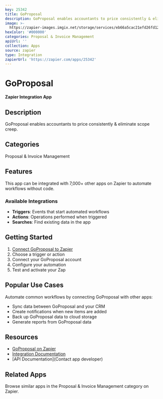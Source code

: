 ```yaml
---
key: 25342
title: GoProposal
description: GoProposal enables accountants to price consistently & eliminate scope creep.
image: >-
  https://zapier-images.imgix.net/storage/services/eb66a5cac21efd26fd12e5f8d3cdbd55.png?auto=format%2Ccompress&ixlib=python-3.0.0&q=50
hexColor: '#000000'
categories: Proposal & Invoice Management
apiUrl: ''
collection: Apps
source: zapier
type: Integration
zapierUrl: 'https://zapier.com/apps/25342'
---
```

# GoProposal

**Zapier Integration App**

## Description

GoProposal enables accountants to price consistently & eliminate scope creep.

## Categories

Proposal & Invoice Management

## Features

This app can be integrated with 7,000+ other apps on Zapier to automate workflows without code.

### Available Integrations

- **Triggers**: Events that start automated workflows
- **Actions**: Operations performed when triggered
- **Searches**: Find existing data in the app

## Getting Started

1. [Connect GoProposal to Zapier](https://zapier.com/apps/25342)
2. Choose a trigger or action
3. Connect your GoProposal account
4. Configure your automation
5. Test and activate your Zap

## Popular Use Cases

Automate common workflows by connecting GoProposal with other apps:

- Sync data between GoProposal and your CRM
- Create notifications when new items are added
- Back up GoProposal data to cloud storage
- Generate reports from GoProposal data

## Resources

- [GoProposal on Zapier](https://zapier.com/apps/25342)
- [Integration Documentation](https://zapier.com/apps/25342/integrations)
- [API Documentation](Contact app developer)

## Related Apps

Browse similar apps in the Proposal & Invoice Management category on Zapier.
